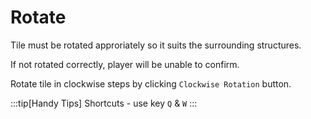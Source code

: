# Rotate

Tile must be rotated approriately so it suits the surrounding structures.

If not rotated correctly, player will be unable to confirm.

Rotate tile in clockwise steps by clicking `Clockwise Rotation` button.

:::tip[Handy Tips]
Shortcuts - use key `Q` & `W`
:::